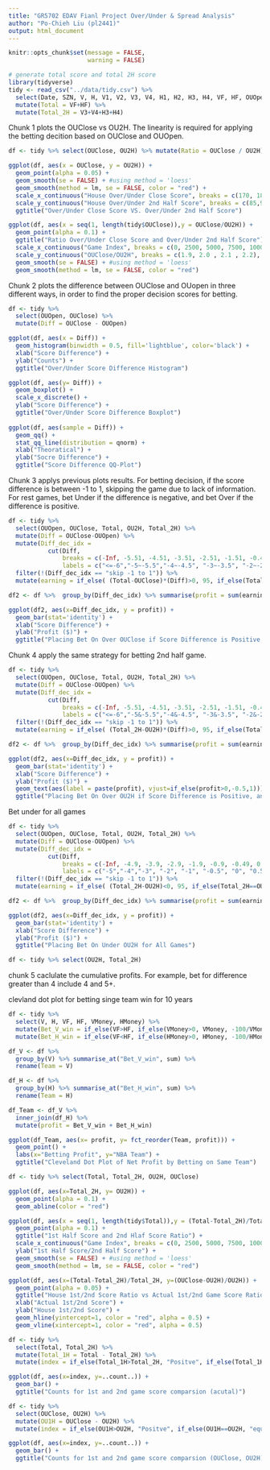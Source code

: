 ```yaml
---
title: "GR5702 EDAV Fianl Project Over/Under & Spread Analysis"
author: "Po-Chieh Liu (pl2441)"
output: html_document
---
```


```r
knitr::opts_chunk$set(message = FALSE,
                      warning = FALSE)
```



```r
# generate total score and total 2H score
library(tidyverse)
tidy <- read_csv("../data/tidy.csv") %>% 
  select(Date, SZN, V, H, V1, V2, V3, V4, H1, H2, H3, H4, VF, HF, OUOpen, OUClose, OU2H, VMoney, HMoney) %>% 
  mutate(Total = VF+HF) %>% 
  mutate(Total_2H = V3+V4+H3+H4) 
```

Chunk 1 plots the OUClose vs OU2H. The linearity is required for applying the betting decition based on OUClose and OUOpen.

```r
df <- tidy %>% select(OUClose, OU2H) %>% mutate(Ratio = OUClose / OU2H)

ggplot(df, aes(x = OUClose, y = OU2H)) +
  geom_point(alpha = 0.05) +
  geom_smooth(se = FALSE) + #using method = 'loess'
  geom_smooth(method = lm, se = FALSE, color = "red") + 
  scale_x_continuous("House Over/Under Close Score", breaks = c(170, 180, 190, 200, 210, 220, 230, 240), labels = c("170", "180", "190", "200", "210", "220", "230", "240")) +
  scale_y_continuous("House Over/Under 2nd Half Score", breaks = c(85,90,95,100,105,110,115,120), labels = c("85","90","95","100","105","110","115","120")) +
  ggtitle("Over/Under Close Score VS. Over/Under 2nd Half Score")

ggplot(df, aes(x = seq(1, length(tidy$OUClose)),y = OUClose/OU2H)) +
  geom_point(alpha = 0.1) +
  ggtitle("Ratio Over/Under Close Score and Over/Under 2nd Half Score") +
  scale_x_continuous("Game Index", breaks = c(0, 2500, 5000, 7500, 10000, 12500), labels = c("0", "2500", "5000", "7500", "10000", "12500")) +
  scale_y_continuous("OUClose/OU2H", breaks = c(1.9, 2.0 , 2.1 , 2.2), labels = c("1.9", "2.0" , "2.1" , "2.2")) +
  geom_smooth(se = FALSE) + #using method = 'loess'
  geom_smooth(method = lm, se = FALSE, color = "red") 
```

Chunk 2 plots the difference between OUClose and OUopen in three different ways, in order to find the proper decision scores for betting. 

```r
df <- tidy %>% 
  select(OUOpen, OUClose) %>%
  mutate(Diff = OUClose - OUOpen)

ggplot(df, aes(x = Diff)) +
  geom_histogram(binwidth = 0.5, fill='lightblue', color='black') +
  xlab("Score Difference") + 
  ylab("Counts") +
  ggtitle("Over/Under Score Difference Histogram")

ggplot(df, aes(y= Diff)) + 
  geom_boxplot() +
  scale_x_discrete() + 
  ylab("Score Difference") +
  ggtitle("Over/Under Score Difference Boxplot")
  
ggplot(df, aes(sample = Diff)) +
  geom_qq() +
  stat_qq_line(distribution = qnorm) +
  xlab("Theoratical") +
  ylab("Socre Difference") +
  ggtitle("Score Difference QQ-Plot")
```

Chunk 3 applys previous plots results. For betting decision, if the score difference is between -1 to 1, skipping the game due to lack of information. For rest games, bet Under if the difference is negative, and bet Over if the difference is positive.

```r
df <- tidy %>% 
  select(OUOpen, OUClose, Total, OU2H, Total_2H) %>%
  mutate(Diff = OUClose-OUOpen) %>% 
  mutate(Diff_dec_idx = 
           cut(Diff,
               breaks = c(-Inf, -5.51, -4.51, -3.51, -2.51, -1.51, -0.49, 0.49, 1.51, 2.51, 3.51, 4.51, 5.51, Inf), 
               labels = c("<=-6","-5~-5.5","-4~-4.5", "-3~-3.5", "-2~-2.5", "-0.5~-1.5", "skip -1 to 1", "0.5~1.5", "2~2.5", "3~3.5","4~4.5", "5~5.5", ">=6"))) %>%
  filter(!(Diff_dec_idx == "skip -1 to 1")) %>%
  mutate(earning = if_else( (Total-OUClose)*(Diff)>0, 95, if_else(Total==OUClose, 0, -100) ) )

df2 <- df %>%  group_by(Diff_dec_idx) %>% summarise(profit = sum(earning))

ggplot(df2, aes(x=Diff_dec_idx, y = profit)) +
  geom_bar(stat='identity') +
  xlab("Score Difference") +
  ylab("Profit ($)") + 
  ggtitle("Placing Bet On Over OUClose if Score Difference is Positive, and Vice Versa")
```

Chunk 4 apply the same strategy for betting 2nd half game.

```r
df <- tidy %>% 
  select(OUOpen, OUClose, Total, OU2H, Total_2H) %>%
  mutate(Diff = OUClose-OUOpen) %>% 
  mutate(Diff_dec_idx = 
           cut(Diff,
               breaks = c(-Inf, -5.51, -4.51, -3.51, -2.51, -1.51, -0.49, 0.49, 1.51, 2.51, 3.51, 4.51, 5.51, Inf), 
               labels = c("<=-6","-5&-5.5","-4&-4.5", "-3&-3.5", "-2&-2.5", "-0.5&-1.5", "skip -1 to 1", "0.5&1.5", "2&2.5", "3&3.5","4&4.5", "5&5.5", ">=6"))) %>%
  filter(!(Diff_dec_idx == "skip -1 to 1")) %>%
  mutate(earning = if_else( (Total_2H-OU2H)*(Diff)>0, 95, if_else(Total_2H==OU2H, 0, -100) ) )

df2 <- df %>%  group_by(Diff_dec_idx) %>% summarise(profit = sum(earning))

ggplot(df2, aes(x=Diff_dec_idx, y = profit)) +
  geom_bar(stat='identity') +
  xlab("Score Difference") +
  ylab("Profit ($)") + 
  geom_text(aes(label = paste(profit), vjust=if_else(profit>0,-0.5,1))) +
  ggtitle("Placing Bet On Over OU2H if Score Difference is Positive, and Vice Versa")
```

Bet under for all games

```r
df <- tidy %>% 
  select(OUOpen, OUClose, Total, OU2H, Total_2H) %>%
  mutate(Diff = OUClose-OUOpen) %>% 
  mutate(Diff_dec_idx = 
           cut(Diff,
               breaks = c(-Inf, -4.9, -3.9, -2.9, -1.9, -0.9, -0.49, 0.49, 0.9, 1.9, 2.9, 3.9, 4.9, Inf), 
               labels = c("-5","-4","-3", "-2", "-1", "-0.5", "0", "0.5", "1", "2","3", "4", "5"))) %>%
  filter(!(Diff_dec_idx == "skip -1 to 1")) %>%
  mutate(earning = if_else( (Total_2H-OU2H)<0, 95, if_else(Total_2H==OU2H, 0, -100) ) )

df2 <- df %>%  group_by(Diff_dec_idx) %>% summarise(profit = sum(earning)) %>% filter(as.numeric(Diff_dec_idx)>0)

ggplot(df2, aes(x=Diff_dec_idx, y = profit)) +
  geom_bar(stat='identity') +
  xlab("Score Difference") +
  ylab("Profit ($)") + 
  ggtitle("Placing Bet On Under OU2H for All Games")
```


```r
df <- tidy %>% select(OU2H, Total_2H)


```

chunk 5 caclulate the cumulative profits. For example, bet for difference greater than 4 include 4 and 5+.

clevland dot plot for betting singe team win for 10 years



```r
df <- tidy %>% 
  select(V, H, VF, HF, VMoney, HMoney) %>%
  mutate(Bet_V_win = if_else(VF>HF, if_else(VMoney>0, VMoney, -100/VMoney*100), if_else(VF<HF, -100, 0))) %>%
  mutate(Bet_H_win = if_else(VF<HF, if_else(HMoney>0, HMoney, -100/HMoney*100), if_else(VF>HF, -100, 0)))

df_V <- df %>%
  group_by(V) %>% summarise_at("Bet_V_win", sum) %>%
  rename(Team = V)

df_H <- df %>%
  group_by(H) %>% summarise_at("Bet_H_win", sum) %>%
  rename(Team = H)

df_Team <- df_V %>% 
  inner_join(df_H) %>%
  mutate(profit = Bet_V_win + Bet_H_win)

ggplot(df_Team, aes(x= profit, y= fct_reorder(Team, profit))) +
  geom_point() +
  labs(x="Betting Profit", y="NBA Team") +
  ggtitle("Cleveland Dot Plot of Net Profit by Betting on Same Team")
```



```r
df <- tidy %>% select(Total, Total_2H, OU2H, OUClose)

ggplot(df, aes(x=Total_2H, y= OU2H)) +
  geom_point(alpha = 0.1) +
  geom_abline(color = "red")

ggplot(df, aes(x = seq(1, length(tidy$Total)),y = (Total-Total_2H)/Total_2H)) +
  geom_point(alpha = 0.1) +
  ggtitle("1st Half Score and 2nd Hlaf Score Ratio") +
  scale_x_continuous("Game Index", breaks = c(0, 2500, 5000, 7500, 10000, 12500), labels = c("0", "2500", "5000", "7500", "10000", "12500")) +
  ylab("1st Half Score/2nd Half Score") +
  geom_smooth(se = FALSE) + #using method = 'loess'
  geom_smooth(method = lm, se = FALSE, color = "red") 

ggplot(df, aes(x=(Total-Total_2H)/Total_2H, y=(OUClose-OU2H)/OU2H)) +
  geom_point(alpha = 0.05) +
  ggtitle("House 1st/2nd Score Ratio vs Actual 1st/2nd Game Score Ratio") +
  xlab("Actual 1st/2nd Score") +
  ylab("House 1st/2nd Score") +
  geom_hline(yintercept=1, color = "red", alpha = 0.5) +
  geom_vline(xintercept=1, color = "red", alpha = 0.5)

df <- tidy %>% 
  select(Total, Total_2H) %>%
  mutate(Total_1H = Total - Total_2H) %>%
  mutate(index = if_else(Total_1H>Total_2H, "Positve", if_else(Total_1H==Total_2H, "equal", "Negative")))

ggplot(df, aes(x=index, y=..count..)) + 
  geom_bar() +
  ggtitle("Counts for 1st and 2nd game score comparsion (acutal)")

df <- tidy %>% 
  select(OUClose, OU2H) %>%
  mutate(OU1H = OUClose - OU2H) %>%
  mutate(index = if_else(OU1H>OU2H, "Positve", if_else(OU1H==OU2H, "equal", "Negative")))

ggplot(df, aes(x=index, y=..count..)) + 
  geom_bar() +
  ggtitle("Counts for 1st and 2nd game score comparsion (OUClose, OU2H)")
```